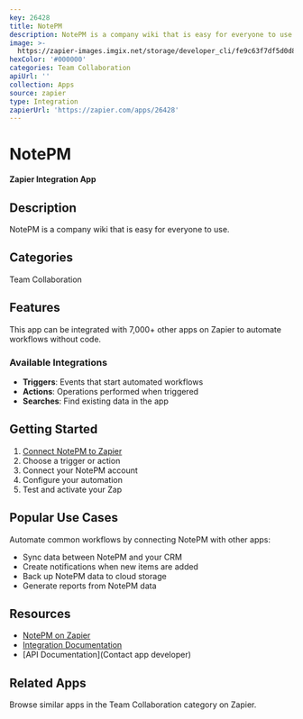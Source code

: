 ```yaml
---
key: 26428
title: NotePM
description: NotePM is a company wiki that is easy for everyone to use.
image: >-
  https://zapier-images.imgix.net/storage/developer_cli/fe9c63f7df5d0d8df57011f8e5bc7b68.png?auto=format%2Ccompress&ixlib=python-3.0.0&q=50
hexColor: '#000000'
categories: Team Collaboration
apiUrl: ''
collection: Apps
source: zapier
type: Integration
zapierUrl: 'https://zapier.com/apps/26428'
---
```

# NotePM

**Zapier Integration App**

## Description

NotePM is a company wiki that is easy for everyone to use.

## Categories

Team Collaboration

## Features

This app can be integrated with 7,000+ other apps on Zapier to automate workflows without code.

### Available Integrations

- **Triggers**: Events that start automated workflows
- **Actions**: Operations performed when triggered
- **Searches**: Find existing data in the app

## Getting Started

1. [Connect NotePM to Zapier](https://zapier.com/apps/26428)
2. Choose a trigger or action
3. Connect your NotePM account
4. Configure your automation
5. Test and activate your Zap

## Popular Use Cases

Automate common workflows by connecting NotePM with other apps:

- Sync data between NotePM and your CRM
- Create notifications when new items are added
- Back up NotePM data to cloud storage
- Generate reports from NotePM data

## Resources

- [NotePM on Zapier](https://zapier.com/apps/26428)
- [Integration Documentation](https://zapier.com/apps/26428/integrations)
- [API Documentation](Contact app developer)

## Related Apps

Browse similar apps in the Team Collaboration category on Zapier.
